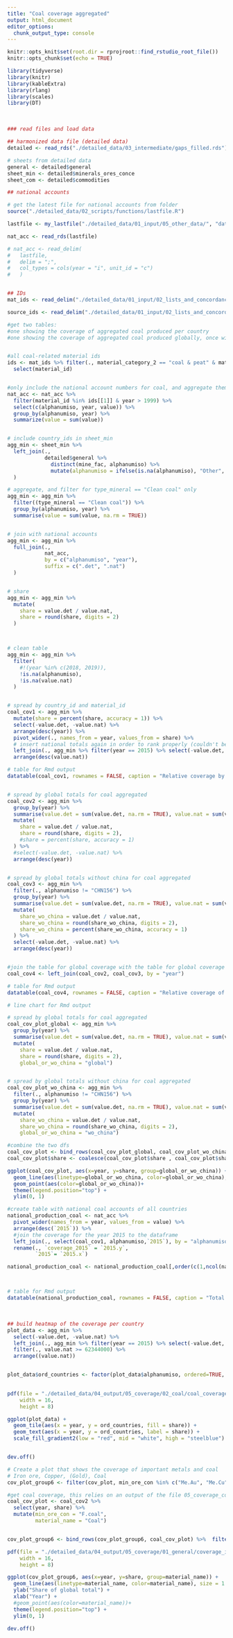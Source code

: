 ```yaml
---
title: "Coal coverage aggregated"
output: html_document
editor_options: 
  chunk_output_type: console
---
```


```r
knitr::opts_knit$set(root.dir = rprojroot::find_rstudio_root_file())
knitr::opts_chunk$set(echo = TRUE)

library(tidyverse)
library(knitr)
library(kableExtra)
library(rlang)
library(scales)
library(DT)

```

<br> 

```r

### read files and load data

## harmonized data file (detailed data)
detailed <- read_rds("./detailed_data/03_intermediate/gaps_filled.rds")

# sheets from detailed data
general <- detailed$general
sheet_min <- detailed$minerals_ores_conce
sheet_com <- detailed$commodities

## national accounts

# get the latest file for national accounts from folder
source("./detailed_data/02_scripts/functions/lastfile.R")

lastfile <- my_lastfile("./detailed_data/01_input/05_other_data/", "data_converted")

nat_acc <- read_rds(lastfile)

# nat_acc <- read_delim(
#   lastfile, 
#   delim = ";", 
#   col_types = cols(year = "i", unit_id = "c")
#   )


## IDs
mat_ids <- read_delim("./detailed_data/01_input/02_lists_and_concordance_tables/material_ids.csv", delim = ";")

source_ids <- read_delim("./detailed_data/01_input/02_lists_and_concordance_tables/source_ids.csv", delim = ";")

```


```r

#get two tables: 
#one showing the coverage of aggregated coal produced per country
#one showing the coverage of aggregated coal produced globally, once with and once without china


#all coal-related material ids
ids <- mat_ids %>% filter(., material_category_2 == "coal & peat" & material_id != "F.pea") %>%
  select(material_id)


#only include the national account numbers for coal, and aggregate them for every category of coal
nat_acc <- nat_acc %>%
  filter(material_id %in% ids[[1]] & year > 1999) %>%
  select(c(alphanumiso, year, value)) %>%
  group_by(alphanumiso, year) %>% 
  summarize(value = sum(value))


# include country_ids in sheet_min
agg_min <- sheet_min %>%
  left_join(.,
            detailed$general %>%
              distinct(mine_fac, alphanumiso) %>%
              mutate(alphanumiso = ifelse(is.na(alphanumiso), "Other", alphanumiso))
  )

# aggregate, and filter for type_mineral == "Clean coal" only
agg_min <- agg_min %>%
  filter((type_mineral == "Clean coal")) %>%
  group_by(alphanumiso, year) %>%
  summarise(value = sum(value, na.rm = TRUE))


# join with national accounts
agg_min <- agg_min %>%
  full_join(.,
            nat_acc,
            by = c("alphanumiso", "year"),
            suffix = c(".det", ".nat")
  )


# share
agg_min <- agg_min %>%
  mutate(
    share = value.det / value.nat,
    share = round(share, digits = 2)
  )



# clean table
agg_min <- agg_min %>%
  filter(
    #!(year %in% c(2018, 2019)),
    !is.na(alphanumiso),
    !is.na(value.nat)
  )


# spread by country_id and material_id
coal_cov1 <- agg_min %>%
  mutate(share = percent(share, accuracy = 1)) %>%
  select(-value.det, -value.nat) %>%
  arrange(desc(year)) %>%
  pivot_wider(., names_from = year, values_from = share) %>%
  # insert national totals again in order to rank properly (couldn't be kept, because of pivot function)
  left_join(., agg_min %>% filter(year == 2015) %>% select(-value.det, -share, -year)) %>%
  arrange(desc(value.nat))

# table for Rmd output
datatable(coal_cov1, rownames = FALSE, caption = "Relative coverage by country")


# spread by global totals for coal aggregated
coal_cov2 <- agg_min %>%
  group_by(year) %>%
  summarise(value.det = sum(value.det, na.rm = TRUE), value.nat = sum(value.nat, na.rm = TRUE)) %>%
  mutate(
    share = value.det / value.nat,
    share = round(share, digits = 2),
    #share = percent(share, accuracy = 1)
  ) %>%
  #select(-value.det, -value.nat) %>%
  arrange(desc(year)) 


# spread by global totals without china for coal aggregated
coal_cov3 <- agg_min %>%
  filter(., alphanumiso != "CHN156") %>%
  group_by(year) %>%
  summarise(value.det = sum(value.det, na.rm = TRUE), value.nat = sum(value.nat, na.rm = TRUE)) %>%
  mutate(
    share_wo_china = value.det / value.nat,
    share_wo_china = round(share_wo_china, digits = 2),
    share_wo_china = percent(share_wo_china, accuracy = 1)
  ) %>%
  select(-value.det, -value.nat) %>%
  arrange(desc(year)) 


#join the table for global coverage with the table for global coverage without china
coal_cov4 <- left_join(coal_cov2, coal_cov3, by = "year")

# table for Rmd output
datatable(coal_cov4, rownames = FALSE, caption = "Relative coverage of global total, share is global total, share_wo_china is global total without China", options = list(columnDefs = list(list(className = 'dt-center', targets = 0:2))))

# line chart for Rmd output

# spread by global totals for coal aggregated
coal_cov_plot_global <- agg_min %>%
  group_by(year) %>%
  summarise(value.det = sum(value.det, na.rm = TRUE), value.nat = sum(value.nat, na.rm = TRUE)) %>%
  mutate(
    share = value.det / value.nat,
    share = round(share, digits = 2), 
    global_or_wo_china = "global")


# spread by global totals without china for coal aggregated
coal_cov_plot_wo_china <- agg_min %>%
  filter(., alphanumiso != "CHN156") %>%
  group_by(year) %>%
  summarise(value.det = sum(value.det, na.rm = TRUE), value.nat = sum(value.nat, na.rm = TRUE)) %>%
  mutate(
    share_wo_china = value.det / value.nat,
    share_wo_china = round(share_wo_china, digits = 2),
    global_or_wo_china = "wo_china")

#combine the two dfs
coal_cov_plot <- bind_rows(coal_cov_plot_global, coal_cov_plot_wo_china)
coal_cov_plot$share <- coalesce(coal_cov_plot$share , coal_cov_plot$share_wo_china)

ggplot(coal_cov_plot, aes(x=year, y=share, group=global_or_wo_china)) +
  geom_line(aes(linetype=global_or_wo_china, color=global_or_wo_china), size = 1.5)+
  geom_point(aes(color=global_or_wo_china))+
  theme(legend.position="top") + 
  ylim(0, 1)

```

```r

#create table with national coal accounts of all countries 
national_production_coal <- nat_acc %>% 
  pivot_wider(names_from = year, values_from = value) %>%
  arrange(desc(`2015`)) %>% 
  #join the coverage for the year 2015 to the dataframe
  left_join(., select(coal_cov1, alphanumiso,`2015`), by = "alphanumiso") %>%
  rename(., `coverage_2015` = `2015.y`, 
         `2015`= `2015.x`)

national_production_coal <- national_production_coal[,order(c(1,ncol(national_production_coal),c(seq(ncol(national_production_coal)-1,2,by=-1))))]



# table for Rmd output
datatable(national_production_coal, rownames = FALSE, caption = "Total national coal production, ordered by 2015 production", options = list(columnDefs = list(list(className = 'dt-center', targets = 0:ncol(national_production_coal)-1))))

```

<br>

```r
## build heatmap of the coverage per country
plot_data <- agg_min %>%
  select(-value.det, -value.nat) %>%
  left_join(., agg_min %>% filter(year == 2015) %>% select(-value.det, -share, -year)) %>%
  filter(., value.nat >= 62344000) %>%
  arrange((value.nat))


plot_data$ord_countries <- factor(plot_data$alphanumiso, ordered=TRUE, levels = c("CAN124", "COL170", "KAZ398", "ZAF710", "RUS643", "IDN360", "AUS036", "IND356", "USA840", "CHN156"))

 
pdf(file = "./detailed_data/04_output/05_coverage/02_coal/coal_coverage_heatmap.pdf",   
    width = 16, 
    height = 8) 

ggplot(plot_data) +
  geom_tile(aes(x = year, y = ord_countries, fill = share)) +
  geom_text(aes(x = year, y = ord_countries, label = share)) +
  scale_fill_gradient2(low = "red", mid = "white", high = "steelblue")


dev.off()

```



```r
# Create a plot that shows the coverage of important metals and coal 
# Iron ore, Copper, (Gold), Coal
cov_plot_group6 <- filter(cov_plot, min_ore_con %in% c("Me.Au", "Me.Cu", "O.Fe")) #gold, Copper, Iron ore

#get coal coverage, this relies on an output of the file 05_coverage_coal_aggregated.Rmd
coal_cov_plot <- coal_cov2 %>% 
  select(year, share) %>% 
  mutate(min_ore_con = "F.coal", 
         material_name = "Coal")


cov_plot_group6 <- bind_rows(cov_plot_group6, coal_cov_plot) %>%  filter(year < 2019)

pdf(file = "./detailed_data/04_output/05_coverage/01_general/coverage_important_materials.pdf",   
    width = 16, 
    height = 8) 

ggplot(cov_plot_group6, aes(x=year, y=share, group=material_name)) +
  geom_line(aes(linetype=material_name, color=material_name), size = 1.5)+
  ylab("Share of global total") + 
  xlab("Year") +
  #geom_point(aes(color=material_name))+
  theme(legend.position="top") + 
  ylim(0, 1)

dev.off()

```

